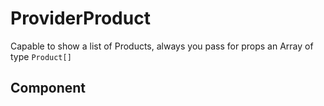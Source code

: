 
# ProviderProduct

Capable to show a list of Products, always you pass for props an Array of type `Product[]`

## Component

<Story id="pages-provider-components-providerproducts--default" />

<ArgsTable Story="pages-provider-components-providerproducts--default" />
